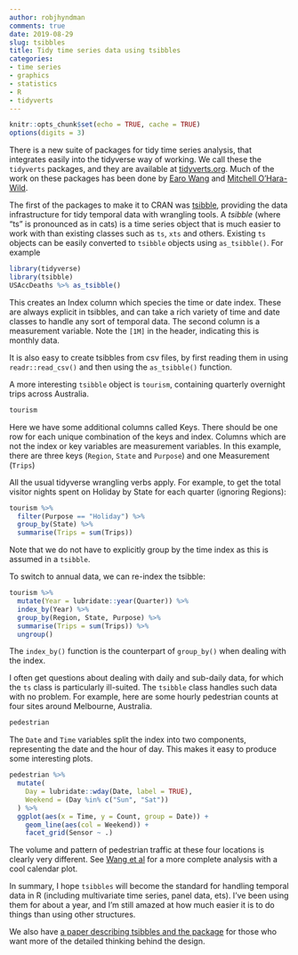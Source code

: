 ```yaml
---
author: robjhyndman
comments: true
date: 2019-08-29
slug: tsibbles
title: Tidy time series data using tsibbles
categories:
- time series
- graphics
- statistics
- R
- tidyverts
---
```


```r
knitr::opts_chunk$set(echo = TRUE, cache = TRUE)
options(digits = 3)
```

There is a new suite of packages for tidy time series analysis, that integrates easily into the tidyverse way of working. We call these the `tidyverts` packages, and they are available at [tidyverts.org](https://tidyverts.org). Much of the work on these packages has been done by [Earo Wang](https://earo.me) and [Mitchell O'Hara-Wild](https://mitchelloharawild.com).

The first of the packages to make it to CRAN was [tsibble](https://tsibble.tidyverts.org/), providing the data infrastructure for tidy temporal data with wrangling tools.  A *tsibble* (where "ts" is pronounced as in cats) is a time series object that is much easier to work with than existing classes such as `ts`, `xts` and others. Existing `ts` objects can be easily converted to `tsibble` objects using `as_tsibble()`. For example

```r
library(tidyverse)
library(tsibble)
USAccDeaths %>% as_tsibble()
```

This creates an Index column which species the time or date index. These are always explicit in tsibbles, and can take a rich variety of time and date classes to handle any sort of temporal data. The second column is a measurement variable. Note the `[1M]` in the header, indicating this is monthly data.

It is also easy to create tsibbles from csv files, by first reading them in using `readr::read_csv()` and then using the `as_tsibble()` function.

A more interesting `tsibble` object is `tourism`, containing quarterly overnight trips across Australia.

```r
tourism
```

Here we have some additional columns called Keys. There should be one row for each unique combination of the keys and index. Columns which are not the index or key variables are measurement variables. In this example, there are three keys (`Region`, `State` and `Purpose`) and one Measurement (`Trips`)

All the usual tidyverse wrangling verbs apply. For example, to get the total visitor nights spent on Holiday by State for each quarter (ignoring Regions):

```r
tourism %>%
  filter(Purpose == "Holiday") %>%
  group_by(State) %>%
  summarise(Trips = sum(Trips))
```

Note that we do not have to explicitly group by the time index as this is assumed in a `tsibble`.

To switch to annual data, we can re-index the tsibble:

```r
tourism %>%
  mutate(Year = lubridate::year(Quarter)) %>%
  index_by(Year) %>%
  group_by(Region, State, Purpose) %>%
  summarise(Trips = sum(Trips)) %>%
  ungroup()
```

The `index_by()` function is the counterpart of `group_by()` when dealing with the index.

I often get questions about dealing with daily and sub-daily data, for which the `ts` class is particularly ill-suited. The `tsibble` class handles such data with no problem. For example, here are some hourly pedestrian counts at four sites around Melbourne, Australia.

```r
pedestrian
```

The `Date` and `Time` variables split the index into two components, representing the date and the hour of day. This makes it easy to produce some interesting plots.

```r
pedestrian %>%
  mutate(
    Day = lubridate::wday(Date, label = TRUE),
    Weekend = (Day %in% c("Sun", "Sat"))
  ) %>%
  ggplot(aes(x = Time, y = Count, group = Date)) +
    geom_line(aes(col = Weekend)) +
    facet_grid(Sensor ~ .)
```

The volume and pattern of pedestrian traffic at these four locations is clearly very different. See [Wang et al](https://robjhyndman.com/publications/calendar-vis/) for a more complete analysis with a cool calendar plot.

In summary, I hope `tsibbles` will become the standard for handling temporal data in R (including multivariate time series, panel data, ets). I've been using them for about a year, and I'm still amazed at how much easier it is to do things than using other structures.

We also have [a paper describing tsibbles and the package](https://robjhyndman.com/publications/tsibble/) for those who want more of the detailed thinking behind the design.

